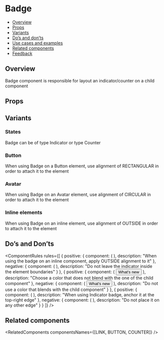 
<Meta of={BadgeStories} />

# Badge

- [Overview](#overview)
- [Props](#props)
- [Variants](#variants)
- [Do’s and don’ts](#dos-and-donts)
- [Use cases and examples](#use-cases-and-examples)
- [Related components](#related-components)
- [Feedback](#feedback)

## Overview

Badge component is responsible for layout an indicator/counter on a child component

<Canvas>
  <Story of={BadgeStories.Overview} />
</Canvas>

## Props

<Controls />

## Variants

### States

Badge can be of type Indicator or type Counter

<Canvas>
  <Story of={BadgeStories.States} />
</Canvas>

### Button

When using Badge on a Button element, use alignment of RECTANGULAR in order to attach it to the element

<Canvas>
  <Story of={BadgeStories.ButtonStory} />
</Canvas>

### Avatar

When using Badge on an Avatar element, use alignment of CIRCULAR in order to attach it to the element

<Canvas>
  <Story of={BadgeStories.AvatarStory} />
</Canvas>

### Inline elements

When using Badge on an inline element, use alignment of OUTSIDE in order to attach it to the element

<Canvas>
  <Story of={BadgeStories.InlineElements} />
</Canvas>

## Do’s and Don’ts

<ComponentRules
  rules={[
    {
      positive: {
        component: (
          <Badge alignment={Badge.alignments.OUTSIDE}>
            <Link text="Read more" />
          </Badge>
        ),
        description: "When using the badge on an inline component, apply OUTSIDE alignment to it"
      },
      negative: {
        component: (
          <Badge>
            <Link text="Read more" />
          </Badge>
        ),
        description: "Do not leave the indicator inside the element boundaries"
      }
    },
    {
      positive: {
        component: (
          <Badge>
            <Button leftIcon={WhatsNew}>What's new</Button>
          </Badge>
        ),
        description: "Choose a color that does not blend with the one of the child component"
      },
      negative: {
        component: (
          <Badge color={Indicator.colors.PRIMARY}>
            <Button leftIcon={WhatsNew}>What's new</Button>
          </Badge>
        ),
        description: "Do not use a color that blends with the child component"
      }
    },
    {
      positive: {
        component: (
          <Badge alignment={Badge.alignments.CIRCULAR}>
            <Avatar size={Avatar.sizes.MEDIUM} src={person} type={Avatar.types.IMG} />
          </Badge>
        ),
        description: "When using Indicator badge, anchor it at the top-right edge"
      },
      negative: {
        component: (
          <Badge alignment={Badge.alignments.CIRCULAR} anchor={Badge.anchors.TOP_START}>
            <Avatar size={Avatar.sizes.MEDIUM} src={person} type={Avatar.types.IMG} />
          </Badge>
        ),
        description: "Do not place it on any other edge"
      }
    }
  ]}
/>

## Related components

<RelatedComponents componentsNames={[LINK, BUTTON, COUNTER]} />
